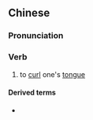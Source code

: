 {{also|卷舌}}
==Chinese==
{{zh-forms|s=卷舌}}

===Pronunciation===
{{zh-pron
|m=juǎnshé
|cat=v
}}

===Verb===
{{zh-verb}}

# to [[curl]] one's [[tongue]]

====Derived terms====
* {{zh-l|捲舌音}}